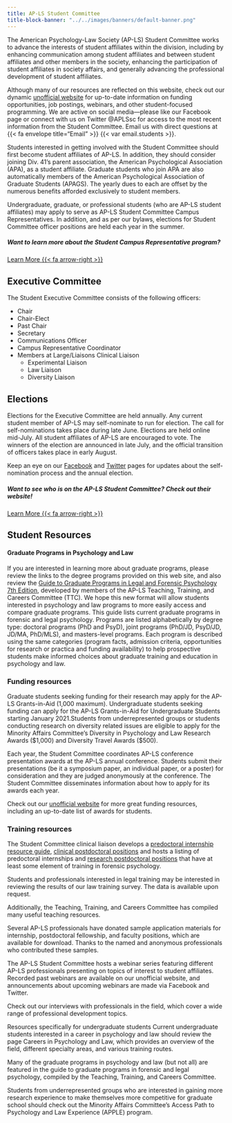 ```yaml
---
title: AP-LS Student Committee
title-block-banner: "../../images/banners/default-banner.png"
---
```



The American Psychology-Law Society (AP-LS) Student Committee works to advance the interests of student affiliates within the division, including by enhancing communication among student affiliates and between student affiliates and other members in the society, enhancing the participation of student affiliates in society affairs, and generally advancing the professional development of student affiliates.

Although many of our resources are reflected on this website, check out our dynamic [unofficial website](http://www.apls-students.org/) for up-to-date information on funding opportunities, job postings, webinars, and other student-focused programming. We are active on social media---please like our Facebook page or connect with us on Twitter @APLSsc for access to the most recent information from the Student Committee. Email us with direct questions at {{< fa envelope title="Email" >}} {{< var email.students >}}.

Students interested in getting involved with the Student Committee should first become student affiliates of AP-LS. In addition, they should consider joining Div. 41's parent association, the American Psychological Association (APA), as a student affiliate. Graduate students who join APA are also automatically members of the American Psychological Association of Graduate Students (APAGS). The yearly dues to each are offset by the numerous benefits afforded exclusively to student members.

Undergraduate, graduate, or professional students (who are AP-LS student affiliates) may apply to serve as AP-LS Student Committee Campus Representatives. In addition, and as per our bylaws, elections for Student Committee officer positions are held each year in the summer.


::: column-screen
::: {.simple-info-blue .alt-background-blue}
::: content-block-blue
##### Want to learn more about the Student Campus Representative program? 

[Learn More {{< fa arrow-right >}}](campus_reps.qmd){.btn-action .btn .btn-secondary .btn-lg role="button"}
:::
:::
:::

::: vspace
:::

## Executive Committee

The Student Executive Committee consists of the following officers:

-   Chair
-   Chair-Elect
-   Past Chair
-   Secretary
-   Communications Officer
-   Campus Representative Coordinator
-   Members at Large/Liaisons Clinical Liaison
    -   Experimental Liaison
    -   Law Liaison
    -   Diversity Liaison

## Elections 

Elections for the Executive Committee are held annually. Any current student member of AP-LS may self-nominate to run for election. The call for self-nominations takes place during late June. Elections are held online mid-July. All student affiliates of AP-LS are encouraged to vote. The winners of the election are announced in late July, and the official transition of officers takes place in early August.

Keep an eye on our [Facebook](https://www.facebook.com/apls.sc) and [Twitter](https://twitter.com/APLSsc) pages for updates about the self-nomination process and the annual election.

::: vspace
:::

::: column-screen
::: {.simple-info-blue .alt-background-blue}
::: content-block-blue
##### Want to see who is on the AP-LS Student Committee? Check out their website! 

[Learn More {{< fa arrow-right >}}](http://www.apls-students.org/){.btn-action .btn .btn-secondary .btn-lg role="button"}
:::
:::
:::

::: vspace
:::

## Student Resources  

#### Graduate Programs in Psychology and Law 

If you are interested in learning more about graduate programs, please review the links to the degree programs provided on this web site, and also review the [Guide to Graduate Programs in Legal and Forensic Psychology 7th Edition](https://drive.google.com/file/d/1JEu6ZC_7-p5_c6naO5pf9UZ_EcRNoXth/view?usp=sharing), developed by members of the AP-LS Teaching, Training, and Careers Committee (TTC). We hope this new format will allow students interested in psychology and law programs to more easily access and compare graduate programs. This guide lists current graduate programs in forensic and legal psychology. Programs are listed alphabetically by degree type: doctoral programs (PhD and PsyD), joint programs (PhD/JD, PsyD/JD, JD/MA, PhD/MLS), and masters-level programs. Each program is described using the same categories (program facts, admission criteria, opportunities for research or practica and funding availability) to help prospective students make informed choices about graduate training and education in psychology and law.

### Funding resources 

Graduate students seeking funding for their research may apply for the AP-LS Grants-in-Aid (1,000 maximum). Undergraduate students seeking funding can apply for the AP-LS Grants-in-Aid for Undergraduate Students starting January 2021.Students from underrepresented groups or students conducting research on diversity related issues are eligible to apply for the Minority Affairs Committee's Diversity in Psychology and Law Research Awards (\$1,000) and Diversity Travel Awards (\$500).

Each year, the Student Committee coordinates AP-LS conference presentation awards at the AP-LS annual conference. Students submit their presentations (be it a symposium paper, an individual paper, or a poster) for consideration and they are judged anonymously at the conference. The Student Committee disseminates information about how to apply for its awards each year.

Check out our [unofficial website](https://www.apls-students.org/) for more great funding resources, including an up-to-date list of awards for students.

### Training resources 

The Student Committee clinical liaison develops a [predoctoral internship resource guide](https://drive.google.com/file/d/0BwHHGLhi_4i-dnR4Q3FheHpaNW8/edit?resourcekey=0-K8LDLfwzZegBjpKQxGup-A), [clinical postdoctoral positions](https://www.apls-students.org/clinical.html) and hosts a listing of predoctoral internships and [research postdoctoral positions](https://www.apls-students.org/research.html) that have at least some element of training in forensic psychology.

Students and professionals interested in legal training may be interested in reviewing the results of our law training survey. The data is available upon request.

Additionally, the Teaching, Training, and Careers Committee has compiled many useful teaching resources.

Several AP-LS professionals have donated sample application materials for internship, postdoctoral fellowship, and faculty positions, which are available for download. Thanks to the named and anonymous professionals who contributed these samples.

The AP-LS Student Committee hosts a webinar series featuring different AP-LS professionals presenting on topics of interest to student affiliates. Recorded past webinars are available on our unofficial website, and announcements about upcoming webinars are made via Facebook and Twitter.

Check out our interviews with professionals in the field, which cover a wide range of professional development topics.

Resources specifically for undergraduate students Current undergraduate students interested in a career in psychology and law should review the page Careers in Psychology and Law, which provides an overview of the field, different specialty areas, and various training routes.

Many of the graduate programs in psychology and law (but not all) are featured in the guide to graduate programs in forensic and legal psychology, compiled by the Teaching, Training, and Careers Committee.

Students from underrepresented groups who are interested in gaining more research experience to make themselves more competitive for graduate school should check out the Minority Affairs Committee's Access Path to Psychology and Law Experience (APPLE) program.


